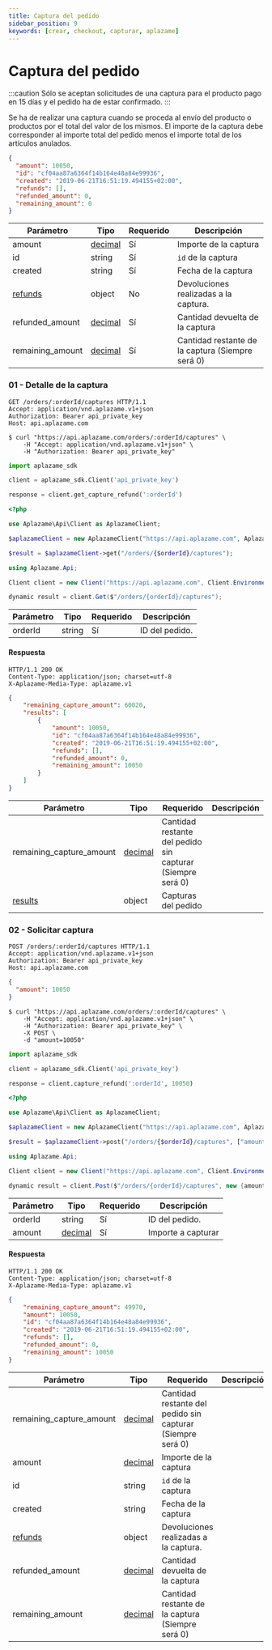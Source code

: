 ```yaml
---
title: Captura del pedido
sidebar_position: 9
keywords: [crear, checkout, capturar, aplazame]
---
```


# Captura del pedido

:::caution
Sólo se aceptan solicitudes de una captura para el producto pago en 15 días y el pedido ha de estar confirmado.
:::

Se ha de realizar una captura cuando se proceda al envío del producto o productos por el total del valor de los mismos. El importe de la captura debe corresponder al importe total del pedido menos el importe total de los artículos anulados.


```json
{
  "amount": 10050,
  "id": "cf04aa87a6364f14b164e48a84e99936",
  "created": "2019-06-21T16:51:19.494155+02:00",
  "refunds": [],
  "refunded_amount": 0,
  "remaining_amount": 0
}
```

|<t id="table.parameter">Parámetro</t> | <t id="table.type">Tipo</t> | <t id="table.required">Requerido</t> | <t id="table.description">Descripción</t>|
|---------|---------|---------|---------|
amount | [decimal](../api-reference/#decimals)  | <t id="table.yes">Sí</t> | Importe de la captura
id | string | <t id="table.yes">Sí</t> | `id` de la captura
created | string | <t id="table.yes">Sí</t> | Fecha de la captura
[refunds](./#pago-en-15-dias) | object | No | Devoluciones realizadas a la captura.
refunded_amount | [decimal](../api-reference/#decimals)  | <t id="table.yes">Sí</t> | Cantidad devuelta de la captura
remaining_amount | [decimal](../api-reference/#decimals)  | <t id="table.yes">Sí</t> | Cantidad restante de la captura (Siempre será 0)


### 01 - Detalle de la captura

<Tabs>
  <TabItem value="http" label="http">

```http
GET /orders/:orderId/captures HTTP/1.1
Accept: application/vnd.aplazame.v1+json
Authorization: Bearer api_private_key
Host: api.aplazame.com
```
  </TabItem>
  <TabItem value="shell" label="shell">

```shell
$ curl "https://api.aplazame.com/orders/:orderId/captures" \
    -H "Accept: application/vnd.aplazame.v1+json" \
    -H "Authorization: Bearer api_private_key"
```
  </TabItem>
  <TabItem value="python" label="python">

```python
import aplazame_sdk

client = aplazame_sdk.Client('api_private_key')

response = client.get_capture_refund(':orderId')
```
  </TabItem>
  <TabItem value="php" label="php">

```php
<?php

use Aplazame\Api\Client as AplazameClient;

$aplazameClient = new AplazameClient("https://api.aplazame.com", AplazameClient::ENVIRONMENT_PRODUCTION, " api_private_key");

$result = $aplazameClient->get("/orders/{$orderId}/captures");
```
  </TabItem>
  <TabItem value="c" label="C#">

```csharp
using Aplazame.Api;

Client client = new Client("https://api.aplazame.com", Client.EnvironmentProduction, " api_private_key");

dynamic result = client.Get($"/orders/{orderId}/captures");
```
  </TabItem>
</Tabs>


|<t id="table.parameter">Parámetro</t> | <t id="table.type">Tipo</t> | <t id="table.required">Requerido</t> | <t id="table.description">Descripción</t>|
|---------|---------|---------|---------|
orderId | string | <t id="table.yes">Sí</t> | ID del pedido.

#### Respuesta

```http
HTTP/1.1 200 OK
Content-Type: application/json; charset=utf-8
X-Aplazame-Media-Type: aplazame.v1
```
```json
{
    "remaining_capture_amount": 60020,
    "results": [
        {
            "amount": 10050,
            "id": "cf04aa87a6364f14b164e48a84e99936",
            "created": "2019-06-21T16:51:19.494155+02:00",
            "refunds": [],
            "refunded_amount": 0,
            "remaining_amount": 10050
        }
    ]
}
```

|<t id="table.parameter">Parámetro</t> | <t id="table.type">Tipo</t> | <t id="table.required">Requerido</t> | <t id="table.description">Descripción</t>|
|---------|---------|---------|---------|
remaining_capture_amount | [decimal](../api-reference/#decimals)  | Cantidad restante del pedido sin capturar (Siempre será 0)
[results](./#captura) | object | Capturas del pedido

### 02 - Solicitar captura


<Tabs>
  <TabItem value="http" label="http">

```http
POST /orders/:orderId/captures HTTP/1.1
Accept: application/vnd.aplazame.v1+json
Authorization: Bearer api_private_key
Host: api.aplazame.com
```
```json
{
  "amount": 10050
}
```
  </TabItem>
  <TabItem value="shell" label="shell">

```shell
$ curl "https://api.aplazame.com/orders/:orderId/captures" \
    -H "Accept: application/vnd.aplazame.v1+json" \
    -H "Authorization: Bearer api_private_key" \
    -X POST \
    -d "amount=10050"
```
  </TabItem>
  <TabItem value="python" label="python">

```python
import aplazame_sdk

client = aplazame_sdk.Client('api_private_key')

response = client.capture_refund(':orderId', 10050)
```
  </TabItem>
  <TabItem value="php" label="php">

```php
<?php

use Aplazame\Api\Client as AplazameClient;

$aplazameClient = new AplazameClient("https://api.aplazame.com", AplazameClient::ENVIRONMENT_PRODUCTION, " api_private_key");

$result = $aplazameClient->post("/orders/{$orderId}/captures", ["amount" => Aplazame\Serializer\Decimal::fromFloat(100.50)->value]);

```
  </TabItem>
  <TabItem value="c" label="C#">

```csharp
using Aplazame.Api;

Client client = new Client("https://api.aplazame.com", Client.EnvironmentProduction, " api_private_key");

dynamic result = client.Post($"/orders/{orderId}/captures", new {amount = Aplazame.Serializer.DecimalType.FromDouble(100.50)});
```
  </TabItem>
</Tabs>


|<t id="table.parameter">Parámetro</t> | <t id="table.type">Tipo</t> | <t id="table.required">Requerido</t> | <t id="table.description">Descripción</t>|
|---------|---------|---------|---------|
|orderId | string | <t id="table.yes">Sí</t> | ID del pedido.
|amount | [decimal](../api-reference/#decimals)  | <t id="table.yes">Sí</t> | Importe a capturar

#### Respuesta

```http
HTTP/1.1 200 OK
Content-Type: application/json; charset=utf-8
X-Aplazame-Media-Type: aplazame.v1
```
```json
{
    "remaining_capture_amount": 49970,
    "amount": 10050,
    "id": "cf04aa87a6364f14b164e48a84e99936",
    "created": "2019-06-21T16:51:19.494155+02:00",
    "refunds": [],
    "refunded_amount": 0,
    "remaining_amount": 10050
}
```

|<t id="table.parameter">Parámetro</t> | <t id="table.type">Tipo</t> | <t id="table.required">Requerido</t> | <t id="table.description">Descripción</t>|
|---------|---------|---------|---------|
remaining_capture_amount | [decimal](../api-reference/#decimals)  | Cantidad restante del pedido sin capturar (Siempre será 0)
amount | [decimal](../api-reference/#decimals)  | Importe de la captura
id | string | `id` de la captura
created | string | Fecha de la captura
[refunds](./#pago-en-15-dias) | object | Devoluciones realizadas a la captura.
refunded_amount | [decimal](../api-reference/#decimals)  | Cantidad devuelta de la captura
remaining_amount | [decimal](../api-reference/#decimals)  | Cantidad restante de la captura (Siempre será 0)
